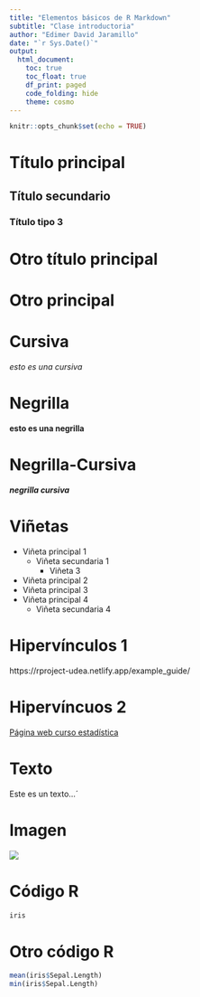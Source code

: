 ```yaml
---
title: "Elementos básicos de R Markdown"
subtitle: "Clase introductoria"
author: "Edimer David Jaramillo"
date: "`r Sys.Date()`"
output:
  html_document:
    toc: true
    toc_float: true
    df_print: paged
    code_folding: hide
    theme: cosmo
---
```


```r
knitr::opts_chunk$set(echo = TRUE)
```

# Título principal

## Título secundario

### Título tipo 3

# Otro título principal

# Otro principal

# Cursiva

*esto es una cursiva*

# Negrilla

**esto es una negrilla**

# Negrilla-Cursiva

***negrilla cursiva***

# Viñetas

- Viñeta principal 1
  - Viñeta secundaria 1
    - Viñeta 3
- Viñeta principal 2
+ Viñeta principal 3
* Viñeta principal 4
  + Viñeta secundaria 4

# Hipervínculos 1

https://rproject-udea.netlify.app/example_guide/

# Hipervíncuos 2

[Página web curso estadística](https://rproject-udea.netlify.app/example_guide/)

# Texto

Este es un texto...´

# Imagen

![](descarga.png)

# Código R

```r
iris
```

# Otro código R

```r
mean(iris$Sepal.Length)
min(iris$Sepal.Length)
```


